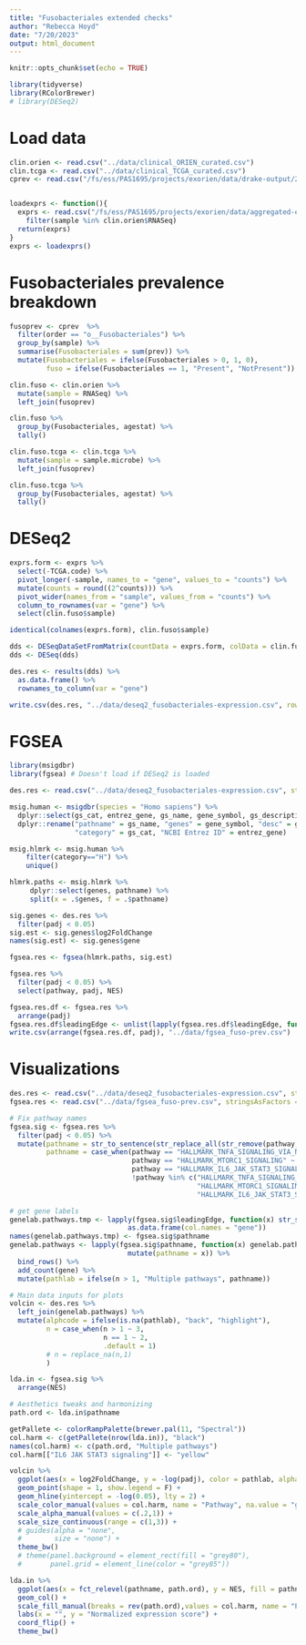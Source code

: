 ```yaml
---
title: "Fusobacteriales extended checks"
author: "Rebecca Hoyd"
date: "7/20/2023"
output: html_document
---
```


```r
knitr::opts_chunk$set(echo = TRUE)

library(tidyverse)
library(RColorBrewer)
# library(DESeq2)
```

# Load data

```r
clin.orien <- read.csv("../data/clinical_ORIEN_curated.csv")
clin.tcga <- read.csv("../data/clinical_TCGA_curated.csv")
cprev <- read.csv("/fs/ess/PAS1695/projects/exorien/data/drake-output/2022-03-16/combined_prevalence.csv")


loadexprs <- function(){
  exprs <- read.csv("/fs/ess/PAS1695/projects/exorien/data/aggregated-expressions.csv") %>%
    filter(sample %in% clin.orien$RNASeq)
  return(exprs)
}
exprs <- loadexprs()
```


# Fusobacteriales prevalence breakdown

```r
fusoprev <- cprev  %>%
  filter(order == "o__Fusobacteriales") %>%
  group_by(sample) %>%
  summarise(Fusobacteriales = sum(prev)) %>%
  mutate(Fusobacteriales = ifelse(Fusobacteriales > 0, 1, 0),
         fuso = ifelse(Fusobacteriales == 1, "Present", "NotPresent"))

clin.fuso <- clin.orien %>%
  mutate(sample = RNASeq) %>%
  left_join(fusoprev)

clin.fuso %>%
  group_by(Fusobacteriales, agestat) %>%
  tally()
```

```r
clin.fuso.tcga <- clin.tcga %>%
  mutate(sample = sample.microbe) %>%
  left_join(fusoprev)

clin.fuso.tcga %>%
  group_by(Fusobacteriales, agestat) %>%
  tally()
```

# DESeq2

```r
exprs.form <- exprs %>%
  select(-TCGA.code) %>%
  pivot_longer(-sample, names_to = "gene", values_to = "counts") %>%
  mutate(counts = round((2^counts))) %>%
  pivot_wider(names_from = "sample", values_from = "counts") %>%
  column_to_rownames(var = "gene") %>%
  select(clin.fuso$sample)

identical(colnames(exprs.form), clin.fuso$sample)
```


```r
dds <- DESeqDataSetFromMatrix(countData = exprs.form, colData = clin.fuso, design = ~ fuso)
dds <- DESeq(dds)

des.res <- results(dds) %>%
  as.data.frame() %>%
  rownames_to_column(var = "gene")

write.csv(des.res, "../data/deseq2_fusobacteriales-expression.csv", row.names = F)
```

# FGSEA

```r
library(msigdbr)
library(fgsea) # Doesn't load if DESeq2 is loaded

des.res <- read.csv("../data/deseq2_fusobacteriales-expression.csv", stringsAsFactors = F)
```

```r
msig.human <- msigdbr(species = "Homo sapiens") %>%
  dplyr::select(gs_cat, entrez_gene, gs_name, gene_symbol, gs_description) %>%
  dplyr::rename("pathname" = gs_name, "genes" = gene_symbol, "desc" = gs_description,
                "category" = gs_cat, "NCBI Entrez ID" = entrez_gene) 

msig.hlmrk <- msig.human %>%
    filter(category=="H") %>%
    unique()

hlmrk.paths <- msig.hlmrk %>%
     dplyr::select(genes, pathname) %>%
     split(x = .$genes, f = .$pathname)

```

```r
sig.genes <- des.res %>%
  filter(padj < 0.05)
sig.est <- sig.genes$log2FoldChange
names(sig.est) <- sig.genes$gene

fgsea.res <- fgsea(hlmrk.paths, sig.est)

fgsea.res %>%
  filter(padj < 0.05) %>%
  select(pathway, padj, NES)
```

```r
fgsea.res.df <- fgsea.res %>%
  arrange(padj)
fgsea.res.df$leadingEdge <- unlist(lapply(fgsea.res.df$leadingEdge, function(x) paste(x, collapse = ",")))
write.csv(arrange(fgsea.res.df, padj), "../data/fgsea_fuso-prev.csv")
```

# Visualizations

```r
des.res <- read.csv("../data/deseq2_fusobacteriales-expression.csv", stringsAsFactors = F)
fgsea.res <- read.csv("../data/fgsea_fuso-prev.csv", stringsAsFactors = F)
```

```r
# Fix pathway names
fgsea.sig <- fgsea.res %>%
  filter(padj < 0.05) %>%
  mutate(pathname = str_to_sentence(str_replace_all(str_remove(pathway, "HALLMARK_"), "_", " ")),
         pathname = case_when(pathway == "HALLMARK_TNFA_SIGNALING_VIA_NFKB" ~ "TNFA signaling via NKFB",
                              pathway == "HALLMARK_MTORC1_SIGNALING" ~ "MTORC1 signaling",
                              pathway == "HALLMARK_IL6_JAK_STAT3_SIGNALING" ~ "IL6 JAK STAT3 signaling",
                              !pathway %in% c("HALLMARK_TNFA_SIGNALING_VIA_NFKB",
                                              "HALLMARK_MTORC1_SIGNALING",
                                              "HALLMARK_IL6_JAK_STAT3_SIGNALING") ~ pathname))

# get gene labels
genelab.pathways.tmp <- lapply(fgsea.sig$leadingEdge, function(x) str_split(x,pattern = ",") %>%
                             as.data.frame(col.names = "gene"))
names(genelab.pathways.tmp) <- fgsea.sig$pathname
genelab.pathways <- lapply(fgsea.sig$pathname, function(x) genelab.pathways.tmp[[x]] %>% 
                             mutate(pathname = x)) %>%
  bind_rows() %>%
  add_count(gene) %>%
  mutate(pathlab = ifelse(n > 1, "Multiple pathways", pathname))

# Main data inputs for plots
volcin <- des.res %>%
  left_join(genelab.pathways) %>%
  mutate(alphcode = ifelse(is.na(pathlab), "back", "highlight"),
         n = case_when(n > 1 ~ 3,
                       n == 1 ~ 2,
                       .default = 1)
         # n = replace_na(n,1)
         )

lda.in <- fgsea.sig %>%
  arrange(NES)

# Aesthetics tweaks and harmonizing
path.ord <- lda.in$pathname

getPallete <- colorRampPalette(brewer.pal(11, "Spectral"))
col.harm <- c(getPallete(nrow(lda.in)), "black")
names(col.harm) <- c(path.ord, "Multiple pathways")
col.harm[["IL6 JAK STAT3 signaling"]] <- "yellow"
```


```r
volcin %>%
  ggplot(aes(x = log2FoldChange, y = -log(padj), color = pathlab, alpha = alphcode, size = n)) +
  geom_point(shape = 1, show.legend = F) +
  geom_hline(yintercept = -log(0.05), lty = 2) +
  scale_color_manual(values = col.harm, name = "Pathway", na.value = "grey80") +
  scale_alpha_manual(values = c(.2,1)) +
  scale_size_continuous(range = c(1,3)) +
  # guides(alpha = "none",
  #        size = "none") +
  theme_bw() 
  # theme(panel.background = element_rect(fill = "grey80"),
  #       panel.grid = element_line(color = "grey85"))
```

```r
lda.in %>%
  ggplot(aes(x = fct_relevel(pathname, path.ord), y = NES, fill = pathname)) +
  geom_col() +
  scale_fill_manual(breaks = rev(path.ord),values = col.harm, name = "Pathway") +
  labs(x = "", y = "Normalized expression score") +
  coord_flip() +
  theme_bw()
```

